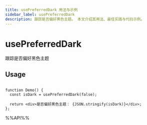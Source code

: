 ```yaml
---
title: usePreferredDark 用法与示例
sidebar_label: usePreferredDark
description: 跟踪是否偏好黑色主题。 本文介绍其用法、最佳实践与代码示例。
---
```

# usePreferredDark

跟踪是否偏好黑色主题

## Usage

```tsx live

function Demo() {
  const isDark = usePreferredDark(false);

  return <div>是否偏好黑色主题： {JSON.stringify(isDark)}</div>;
};

```

%%API%%